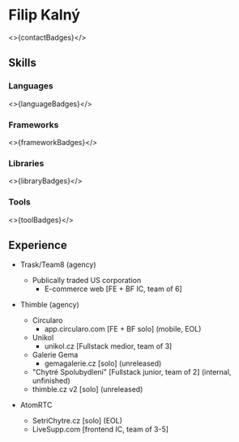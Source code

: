 
# Filip Kalný

<>{contactBadges}</>

## Skills

### Languages

<>{languageBadges}</>

### Frameworks

<>{frameworkBadges}</>

### Libraries

<>{libraryBadges}</>

### Tools

<>{toolBadges}</>

## Experience

- Trask/Team8 (agency)

  - Publically traded US corporation
    - E-commerce web [FE + BF IC, team of 6]

- Thimble (agency)

  - Circularo
    - app.circularo.com [FE + BF solo] (mobile, EOL)
  - Unikol
    - unikol.cz [Fullstack medior, team of 3]
  - Galerie Gema
    - gemagalerie.cz [solo] (unreleased)
  - "Chytré Spolubydlení" [Fullstack junior, team of 2] (internal, unfinished)
  - thimble.cz v2 [solo] (unreleased)

- AtomRTC
  - SetriChytre.cz [solo] (EOL)
  - LiveSupp.com [frontend IC, team of 3-5]

